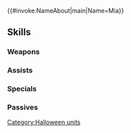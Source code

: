 {{#invoke:NameAbout|main|Name=Mia}}{{HeroPage Tabs}}
{{Hero Infobox
|Name=Mia
|Title= Moonlit Witch
|GrowthModifier=Gen 2
|WeaponType=Colorless Staff
|MoveType=Flying
|Origin=Fire Emblem: Radiant Dawn
|Gender=Female
|actorEN=Lani Minella
|actorJP=浅川悠
|artist=米山舞
|additionDate=October 9, 2018
|releaseDate=October 10, 2018
|TagID=ハロワユ
|InternalID=301
|Properties=special,hat,tiara,specRate_202202
|cv1=9
|cv2=101100
|description=A mercenary fighting to improve her sword skills. She can't wait to get to the harvest festival. Appears in Fire Emblem: Radiant Dawn.
}}
{{Stats Page
|Lv1HP=17|Lv1ATK=6|Lv1SPD=10|Lv1DEF=5|Lv1RES=6
|GRHP=45|GRATK=55|GRSPD=55|GRDEF=40|GRRES=50
}}
==Skills==
===Weapons===
{{Weapons Table
|weapon1=Assault
|weapon1Default=1
|weapon1Unlock=1
|weapon2=Witchy Wand
|weapon2Default=4
|weapon2Unlock=3
|weapon3=Witchy Wand+
|weapon3Default=5
|weapon3Unlock=5
}}
===Assists===
{{Assists Table
|assist1=Heal
|assist1Default=1
|assist1Unlock=1
|assist2=Mend
|assist2Default=3
|assist2Unlock=2
|assist3=Recover
|assist3Default=4
|assist3Unlock=3
|assist4=Recover+
|assist4Default=5
|assist4Unlock=5
}}
===Specials===
{{Specials Table
|special1=Imbue
|special1Default=4
|special1Unlock=2
|special2=Heavenly Light
|special2Default=5
|special2Unlock=3
}}
===Passives===
{{Passives Table
|passiveA1=Spd/Res Bond 1
|passiveA2=Spd/Res Bond 2
|passiveA3=Spd/Res Bond 3
|passiveA1Unlock=3
|passiveA2Unlock=4
|passiveA3Unlock=5
|passiveC1=Hone Spd 1
|passiveC2=Hone Spd 2
|passiveC3=Hone Fliers
|passiveC1Unlock=1
|passiveC2Unlock=2
|passiveC3Unlock=4
}}
{{Heroes Navbox}}
[[Category:Halloween units]]